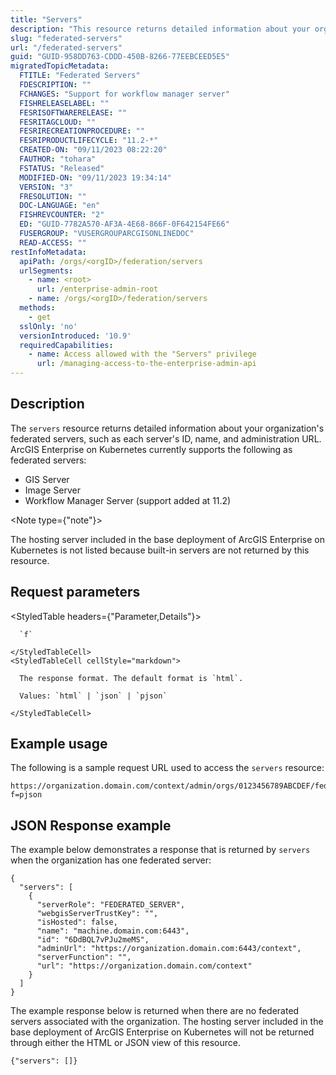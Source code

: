 ```yaml
---
title: "Servers"
description: "This resource returns detailed information about your organization's federated servers, such as each server's ID, name, and administration URL."
slug: "federated-servers"
url: "/federated-servers"
guid: "GUID-958DD763-CDDD-450B-8266-77EEBCEED5E5"
migratedTopicMetadata:
  FTITLE: "Federated Servers"
  FDESCRIPTION: ""
  FCHANGES: "Support for workflow manager server"
  FISHRELEASELABEL: ""
  FESRISOFTWARERELEASE: ""
  FESRITAGCLOUD: ""
  FESRIRECREATIONPROCEDURE: ""
  FESRIPRODUCTLIFECYCLE: "11.2-*"
  CREATED-ON: "09/11/2023 08:22:20"
  FAUTHOR: "tohara"
  FSTATUS: "Released"
  MODIFIED-ON: "09/11/2023 19:34:14"
  VERSION: "3"
  FRESOLUTION: ""
  DOC-LANGUAGE: "en"
  FISHREVCOUNTER: "2"
  ED: "GUID-7782A570-AF3A-4E68-866F-0F642154FE66"
  FUSERGROUP: "VUSERGROUPARCGISONLINEDOC"
  READ-ACCESS: ""
restInfoMetadata:
  apiPath: /orgs/<orgID>/federation/servers
  urlSegments:
    - name: <root>
      url: /enterprise-admin-root
    - name: /orgs/<orgID>/federation/servers
  methods:
    - get
  sslOnly: 'no'
  versionIntroduced: '10.9'
  requiredCapabilities:
    - name: Access allowed with the "Servers" privilege
      url: /managing-access-to-the-enterprise-admin-api
---
```


## Description

The `servers` resource returns detailed information about your organization's federated servers, such as each server's ID, name, and administration URL. ArcGIS Enterprise on Kubernetes currently supports the following as federated servers:

- GIS Server
- Image Server
- Workflow Manager Server (support added at 11.2)

<Note type={"note"}>

The hosting server included in the base deployment of ArcGIS Enterprise on Kubernetes is not listed because built-in servers are not returned by this resource.

</Note>


## Request parameters

<StyledTable headers={"Parameter,Details"}>
  <StyledTableRow>
    <StyledTableCell cellStyle="markdown">

      `f` 

    </StyledTableCell>
    <StyledTableCell cellStyle="markdown">

      The response format. The default format is `html`.

      Values: `html` | `json` | `pjson`

    </StyledTableCell>
  </StyledTableRow>
</StyledTable>


## Example usage

The following is a sample request URL used to access the `servers` resource:

```other
https://organization.domain.com/context/admin/orgs/0123456789ABCDEF/federation/servers?f=pjson
```

## JSON Response example

The example below demonstrates a response that is returned by `servers` when the organization has one federated server:

```other
{
  "servers": [
    {
      "serverRole": "FEDERATED_SERVER",
      "webgisServerTrustKey": "",
      "isHosted": false,
      "name": "machine.domain.com:6443",
      "id": "6DdBQL7vPJu2meMS",
      "adminUrl": "https://organization.domain.com:6443/context",
      "serverFunction": "",
      "url": "https://organization.domain.com/context"
    }
  ]
}
```

The example response below is returned when there are no federated servers associated with the organization. The hosting server included in the base deployment of ArcGIS Enterprise on Kubernetes will not be returned through either the HTML or JSON view of this resource.

```other
{"servers": []}
```